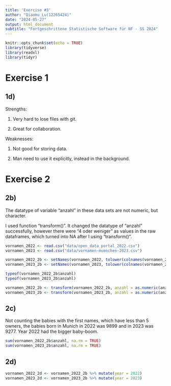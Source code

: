 ```yaml
---
title: 'Exercise #3'
author: "Qiaomu_Lu(12265424)"
date: "2024-05-27"
output: html_document
subtitle: "Fortgeschrittene Statistische Software für NF - SS 2024"
---
```


```r
knitr::opts_chunk$set(echo = TRUE)
library(tidyverse)
library(readxl)
library(tidyr)
```

# Exercise 1

## 1d)
Strengths: 

1. Very hard to lose files with git.

2. Great for collaboration.

Weaknesses: 

1. Not good for storing data.

2. Man need to use it explicitly, instead in the background.


# Exercise 2

## 2b)
The datatype of variable "anzahl" in these data sets are not numeric, but character.

I used function "transform()". It changed the datatype of "anzahl" successfully, however there were "4 oder weniger" as values in the raw dataframes, which turned into NA after I using "transform()".
```r
vornamen_2022 <- read.csv("data/open_data_portal_2022.csv")
vornamen_2023 <- read.csv("data/vornamen-muenchen-2023.csv")

vornamen_2022_2b <- setNames(vornamen_2022, tolower(colnames(vornamen_2022)))
vornamen_2023_2b <- setNames(vornamen_2023, tolower(colnames(vornamen_2023)))

typeof(vornamen_2022_2b$anzahl)
typeof(vornamen_2023_2b$anzahl)

vornamen_2022_2b <- transform(vornamen_2022_2b, anzahl = as.numeric(anzahl))
vornamen_2023_2b <- transform(vornamen_2023_2b, anzahl = as.numeric(anzahl))
```

## 2c)
Not counting the babies with the first names, which have less than 5 owners, the babies born in Munich in 2022 was 9899 and in 2023 was 9277. Year 2022 had the bigger baby-boom.
```r
sum(vornamen_2022_2b$anzahl, na.rm = TRUE)
sum(vornamen_2023_2b$anzahl, na.rm = TRUE)
```

## 2d)
```r
vornamen_2022_2d <- vornamen_2022_2b %>% mutate(year = 2022)
vornamen_2023_2d <- vornamen_2023_2b %>% mutate(year = 2023)
```
